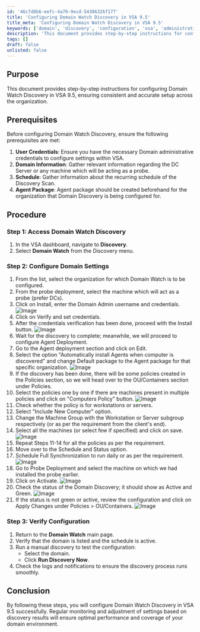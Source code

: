 ```yaml
---
id: '46c7d8b6-eefc-4a70-9ecd-54386326f177'
title: 'Configuring Domain Watch Discovery in VSA 9.5'
title_meta: 'Configuring Domain Watch Discovery in VSA 9.5'
keywords: ['domain', 'discovery', 'configuration', 'vsa', 'administration']
description: 'This document provides step-by-step instructions for configuring Domain Watch Discovery in VSA 9.5, ensuring a consistent and accurate setup across the organization. It covers prerequisites, detailed procedures, and verification steps to ensure optimal performance and coverage of your domain environment.'
tags: []
draft: false
unlisted: false
---
```

## Purpose

This document provides step-by-step instructions for configuring Domain Watch Discovery in VSA 9.5, ensuring consistent and accurate setup across the organization.

## Prerequisites

Before configuring Domain Watch Discovery, ensure the following prerequisites are met:

1. **User Credentials**: Ensure you have the necessary Domain administrative credentials to configure settings within VSA.
2. **Domain Information**: Gather relevant information regarding the DC Server or any machine which will be acting as a probe.
3. **Schedule**: Gather information about the recurring schedule of the Discovery Scan.
4. **Agent Package**: Agent package should be created beforehand for the organization that Domain Discovery is being configured for.

## Procedure

### Step 1: Access Domain Watch Discovery

1. In the VSA dashboard, navigate to **Discovery**.
2. Select **Domain Watch** from the Discovery menu.

### Step 2: Configure Domain Settings

1. From the list, select the organization for which Domain Watch is to be configured.
2. From the probe deployment, select the machine which will act as a probe (prefer DCs).
3. Click on Install, enter the Domain Admin username and credentials.
   ![Image](../../../static/img/Domain-Watch-Configuration/image_1.png)
4. Click on Verify and set credentials.
5. After the credentials verification has been done, proceed with the Install button.
   ![Image](../../../static/img/Domain-Watch-Configuration/image_2.png)
6. Wait for the discovery to complete; meanwhile, we will proceed to configure Agent Deployment.
7. Go to the Agent deployment section and click on Edit.
8. Select the option "Automatically install Agents when computer is discovered" and change Default package to the Agent package for that specific organization.
   ![Image](../../../static/img/Domain-Watch-Configuration/image_3.png)
9. If the discovery has been done, there will be some policies created in the Policies section, so we will head over to the OU/Containers section under Policies.
10. Select the policies one by one if there are machines present in multiple policies and click on "Computers Policy" button.
    ![Image](../../../static/img/Domain-Watch-Configuration/image_4.png)
11. Check whether the policy is for workstations or servers.
12. Select "Include New Computer" option.
13. Change the Machine Group with the Workstation or Server subgroup respectively (or as per the requirement from the client's end).
14. Select all the machines (or select few if specified) and click on save.
    ![Image](../../../static/img/Domain-Watch-Configuration/image_5.png)
15. Repeat Steps 11-14 for all the policies as per the requirement.
16. Move over to the Schedule and Status option.
17. Schedule Full Synchronization to run daily or as per the requirement.
    ![Image](../../../static/img/Domain-Watch-Configuration/image_6.png)
18. Go to Probe Deployment and select the machine on which we had installed the probe earlier.
19. Click on Activate.
    ![Image](../../../static/img/Domain-Watch-Configuration/image_7.png)
20. Check the status of the Domain Discovery; it should show as Active and Green.
    ![Image](../../../static/img/Domain-Watch-Configuration/image_8.png)
21. If the status is not green or active, review the configuration and click on Apply Changes under Policies > OU/Containers.
    ![Image](../../../static/img/Domain-Watch-Configuration/image_9.png)

### Step 3: Verify Configuration

1. Return to the **Domain Watch** main page.
2. Verify that the domain is listed and the schedule is active.
3. Run a manual discovery to test the configuration:
   - Select the domain.
   - Click **Run Discovery Now**.
4. Check the logs and notifications to ensure the discovery process runs smoothly.

## Conclusion

By following these steps, you will configure Domain Watch Discovery in VSA 9.5 successfully. Regular monitoring and adjustment of settings based on discovery results will ensure optimal performance and coverage of your domain environment.











